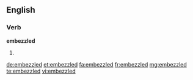 ==English==

===Verb===
'''embezzled'''

# {{en-past of|embezzle}}

[[de:embezzled]]
[[et:embezzled]]
[[fa:embezzled]]
[[fr:embezzled]]
[[mg:embezzled]]
[[te:embezzled]]
[[vi:embezzled]]
